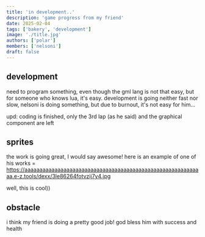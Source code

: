 ```yaml
---
title: 'in development..'
description: 'game progress from my friend'
date: 2025-02-04
tags: ['bakery', 'development']
image: './title.jpg'
authors: ['polar']
members: ['nelsoni']
draft: false
---
```


## development

need to program something, even though the gml lang is not that easy, but for someone who knows lua, it's easy. development is going neither fast nor slow, nelsoni is doing something, but due to burnout, it's not easy for him...

upd: coding is finished, only the 3rd lap (as he said) and the graphical component are left

## sprites

the work is going great, I would say awesome! here is an example of one of his works = https://aaaaaaaaaaaaaaaaaaaaaaaaaaaaaaaaaaaaaaaaaaaaaaaaaaaaaaaaaaaa.e-z.tools/dexx/3le86264fotvzij7y4.jpg

well, this is cool))

## obstacle

i think my friend is doing a pretty good job! god bless him with success and health